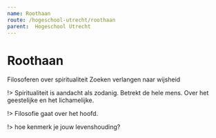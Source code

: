 ```yaml
---
name: Roothaan
route: /hogeschool-utrecht/roothaan
parent:  Hogeschool Utrecht
---
```



# Roothaan

Filosoferen over spiritualiteit
Zoeken verlangen naar wijsheid

!> Spiritualiteit is aandacht als zodanig. Betrekt de hele mens. Over het geestelijke en het lichamelijke.

!> Filosofie gaat over het hoofd.


!> hoe kenmerk je jouw levenshouding?
